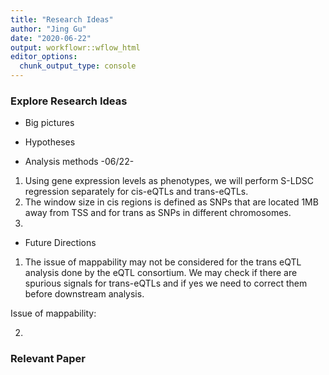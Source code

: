 ```yaml
---
title: "Research Ideas"
author: "Jing Gu"
date: "2020-06-22"
output: workflowr::wflow_html
editor_options:
  chunk_output_type: console
---
```


### **Explore Research Ideas**

* Big pictures




* Hypotheses 




* Analysis methods
-06/22-
1. Using gene expression levels as phenotypes, we will perform S-LDSC regression separately for cis-eQTLs and trans-eQTLs.
2. The window size in cis regions is defined as SNPs that are located 1MB away from TSS and for trans as SNPs in different chromosomes. 
3. 


* Future Directions
1. The issue of mappability may not be considered for the trans eQTL analysis done by the eQTL consortium. We may check if there are spurious signals for trans-eQTLs and if yes we need to correct them before downstream analysis.

Issue of mappability:
  
2. 

### **Relevant Paper**




```r

```

